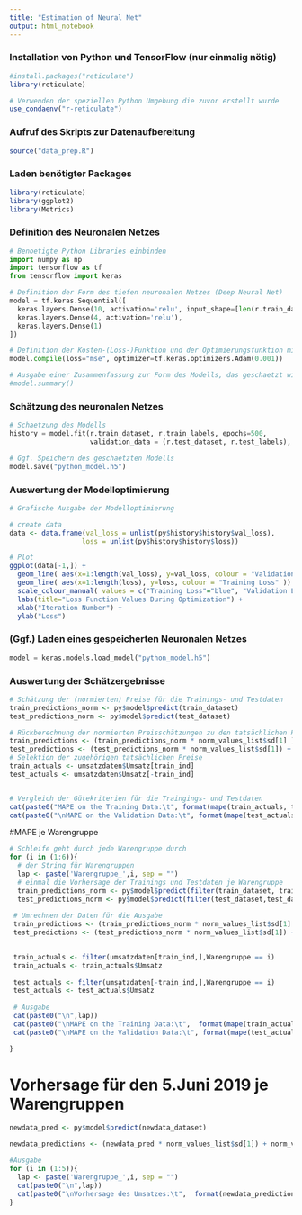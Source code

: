 ---
title: "Estimation of Neural Net"
output: html_notebook
---

### Installation von Python und TensorFlow (nur einmalig nötig)
```{r}
#install.packages("reticulate")
library(reticulate)

# Verwenden der speziellen Python Umgebung die zuvor erstellt wurde
use_condaenv("r-reticulate")

```


### Aufruf des Skripts zur Datenaufbereitung
```{r}
source("data_prep.R")

```


### Laden benötigter Packages
```{r}
library(reticulate)
library(ggplot2)
library(Metrics)

```


### Definition des Neuronalen Netzes
```{python}
# Benoetigte Python Libraries einbinden
import numpy as np
import tensorflow as tf
from tensorflow import keras

# Definition der Form des tiefen neuronalen Netzes (Deep Neural Net)
model = tf.keras.Sequential([
  keras.layers.Dense(10, activation='relu', input_shape=[len(r.train_dataset.keys())]),
  keras.layers.Dense(4, activation='relu'),
  keras.layers.Dense(1)
])

# Definition der Kosten-(Loss-)Funktion und der Optimierungsfunktion mit seinen Hyperparametern
model.compile(loss="mse", optimizer=tf.keras.optimizers.Adam(0.001))

# Ausgabe einer Zusammenfassung zur Form des Modells, das geschaetzt wird (nicht notwendig)
#model.summary()


```


### Schätzung des neuronalen Netzes
```{python}
# Schaetzung des Modells
history = model.fit(r.train_dataset, r.train_labels, epochs=500,
                    validation_data = (r.test_dataset, r.test_labels), verbose=0)

# Ggf. Speichern des geschaetzten Modells
model.save("python_model.h5")

```


### Auswertung der Modelloptimierung
```{r}
# Grafische Ausgabe der Modelloptimierung

# create data
data <- data.frame(val_loss = unlist(py$history$history$val_loss),
                  loss = unlist(py$history$history$loss))

# Plot
ggplot(data[-1,]) +
  geom_line( aes(x=1:length(val_loss), y=val_loss, colour = "Validation Loss" )) +
  geom_line( aes(x=1:length(loss), y=loss, colour = "Training Loss" )) +
  scale_colour_manual( values = c("Training Loss"="blue", "Validation Loss"="red") ) +
  labs(title="Loss Function Values During Optimization") +
  xlab("Iteration Number") +
  ylab("Loss") 


```


### (Ggf.) Laden eines gespeicherten Neuronalen Netzes ###
```{python}
model = keras.models.load_model("python_model.h5")

```


### Auswertung der Schätzergebnisse ###
```{r}
# Schätzung der (normierten) Preise für die Trainings- und Testdaten
train_predictions_norm <- py$model$predict(train_dataset)
test_predictions_norm <- py$model$predict(test_dataset)

# Rückberechnung der normierten Preisschätzungen zu den tatsächlichen Preisschätzungen bzw. Preisen
train_predictions <- (train_predictions_norm * norm_values_list$sd[1] ) + norm_values_list$mean[1]
test_predictions <- (test_predictions_norm * norm_values_list$sd[1]) + norm_values_list$mean[1]
# Selektion der zugehörigen tatsächlichen Preise
train_actuals <- umsatzdaten$Umsatz[train_ind]
test_actuals <- umsatzdaten$Umsatz[-train_ind]


# Vergleich der Gütekriterien für die Traingings- und Testdaten
cat(paste0("MAPE on the Training Data:\t", format(mape(train_actuals, train_predictions)*100, digits=3, nsmall=2)))
cat(paste0("\nMAPE on the Validation Data:\t", format(mape(test_actuals, test_predictions)*100, digits=3, nsmall=2)))


```


#MAPE je Warengruppe 
```{r}

# Schleife geht durch jede Warengruppe durch
for (i in (1:6)){
  # der String für Warengruppen
  lap <- paste('Warengruppe_',i, sep = "")
  # einmal die Vorhersage der Trainings und Testdaten je Warengruppe  
  train_predictions_norm <- py$model$predict(filter(train_dataset, train_dataset[,lap] > 1.0))
  test_predictions_norm <- py$model$predict(filter(test_dataset,test_dataset[,lap] > 1.0 ))
 
 # Umrechnen der Daten für die Ausgabe
 train_predictions <- (train_predictions_norm * norm_values_list$sd[1] ) + norm_values_list$mean[1]
 test_predictions <- (test_predictions_norm * norm_values_list$sd[1]) + norm_values_list$mean[1]

 
 train_actuals <- filter(umsatzdaten[train_ind,],Warengruppe == i)
 train_actuals <- train_actuals$Umsatz
 
 test_actuals <- filter(umsatzdaten[-train_ind,],Warengruppe == i)
 test_actuals <- test_actuals$Umsatz
  
 # Ausgabe 
 cat(paste0("\n",lap))
 cat(paste0("\nMAPE on the Training Data:\t",  format(mape(train_actuals, train_predictions)*100, digits=3, nsmall=2)))
 cat(paste0("\nMAPE on the Validation Data:\t", format(mape(test_actuals, test_predictions)*100, digits=3, nsmall=2)))

}


```
# Vorhersage für den 5.Juni 2019 je Warengruppen

```{r}

newdata_pred <- py$model$predict(newdata_dataset)

newdata_predictions <- (newdata_pred * norm_values_list$sd[1]) + norm_values_list$mean[1]

#Ausgabe 
for (i in (1:5)){
  lap <- paste('Warengruppe_',i, sep = "")
  cat(paste0("\n",lap))
  cat(paste0("\nVorhersage des Umsatzes:\t",  format(newdata_predictions[[i]])))
}
 
```
